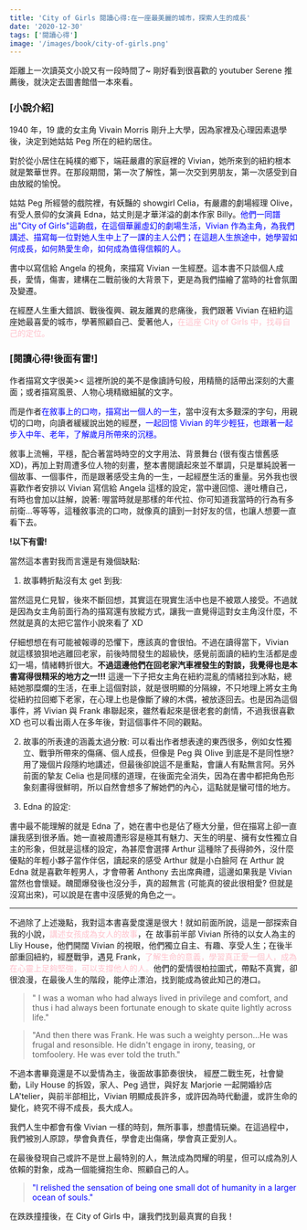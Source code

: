 ```yaml
---
title: 'City of Girls 閱讀心得:在一座最美麗的城市，探索人生的成長'
date: '2020-12-30'
tags: ['閱讀心得']
image: '/images/book/city-of-girls.png'
---
```


距離上一次讀英文小說又有一段時間了~ 剛好看到很喜歡的 youtuber Serene 推薦後，就決定去圖書館借一本來看。

### [小說介紹]

1940 年，19 歲的女主角 Vivain Morris 剛升上大學，因為家裡及心理因素退學後，決定到她姑姑 Peg 所在的紐約居住。

對於從小居住在純樸的鄉下，端莊嚴肅的家庭裡的 Vivian，她所來到的紐約根本就是繁華世界。在那段期間，第一次了解性，第一次交到男朋友，第一次感受到自由放縱的愉悅。

姑姑 Peg 所經營的戲院裡，有妖豔的 showgirl Celia，有嚴肅的劇場經理 Olive，有受人景仰的女演員 Edna，姑丈則是才華洋溢的劇本作家 Billy。<font color='blue'>他們一同譜出"City of Girls"這齣戲，在這個華麗虛幻的劇場生活，Vivian 作為主角，為我們講述、描寫每一位對她人生中上了一課的主人公們；在這趟人生旅途中，她學習如何成長，如何熱愛生命，如何成為值得信賴的人。</font>

書中以寫信給 Angela 的視角，來描寫 Vivian 一生經歷。這本書不只談個人成長，愛情，傷害，建構在二戰前後的大背景下，更是為我們描繪了當時的社會氛圍及變遷。

在經歷人生重大錯誤、戰後復興、親友離異的悲痛後，我們跟著 Vivian 在紐約這座她最喜愛的城市，學著照顧自己、愛著他人，<font color='pink'>在這座 City of Girls 中，找尋自己的定位。</font>

### [閱讀心得!後面有雷!]

作者描寫文字很美>< 這裡所說的美不是像讀詩句般，用精簡的話帶出深刻的大畫面；或者描寫風景、人物心境精緻細膩的文字。

而是作者<font color='blue'>在敘事上的口吻，描寫出一個人的一生</font>，當中沒有太多艱深的字句，用親切的口吻，向讀者緩緩說出她的經歷，<font color='blue'>一起回憶 Vivian 的年少輕狂，也跟著一起步入中年、老年，了解歲月所帶來的沉穩。</font>

敘事上流暢，平穩，配合著當時時空的文字用法、背景舞台 (很有復古懷舊感 XD)，再加上對周遭多位人物的刻畫，整本書閱讀起來並不單調，只是單純說著一個故事、一個事件，而是跟著感受主角的一生，一起經歷生活的重量。另外我也很喜歡作者安排以 Vivian 寫信給 Angela 這樣的設定，當中邊回憶、邊吐槽自己，有時也會加以註解，說著: 喔當時就是那樣的年代拉、你可知道我當時的行為有多前衛...等等等，這種敘事流的口吻，就像真的讀到一封好友的信，也讓人想要一直看下去。

**!以下有雷!**

當然這本書對我而言還是有幾個缺點:

1. 故事轉折點沒有太 get 到我:

當然這見仁見智，後來不斷回想，其實這在現實生活中也是不被眾人接受。不過就是因為女主角前面行為的描寫還有放縱方式，讓我一直覺得這對女主角沒什麼，不然就是真的太把它當作小說來看了 XD

仔細想想在有可能被報導的恐懼下，應該真的會很怕。不過在讀得當下，Vivian 就這樣狼狽地逃離回老家，前後時間發生的超級快，感覺前面讀的紐約生活都是虛幻一場，情緒轉折很大。**不過這邊他們在回老家汽車裡發生的對談，我覺得也是本書寫得很精采的地方之一!!!** 這邊一下子把女主角在紐約混亂的情緒拉到冰點，總結她那糜爛的生活，<font colot='blue'>在車上這個對談，就是很明顯的分隔線，不只地理上將女主角從紐約拉回鄉下老家，在心理上也是像斷了線的木偶，被放逐回去。也是因為這個事件，將 Vivian 與 Frank 串聯起來</font>，雖然看起來是很老套的劇情，不過我很喜歡 XD 也可以看出兩人在多年後，對這個事件不同的觀點。

2. 故事的所表達的涵義太過分散:
   可以看出作者想表達的東西很多，例如女性獨立、戰爭所帶來的傷痛、個人成長，但像是 Peg 與 Olive 到底是不是同性戀? 用了幾個片段隱約地講述，但最後卻說這不是重點，會讓人有點無言阿。另外前面的摯友 Celia 也是同樣的道理，在後面完全消失，因為在書中都把角色形象刻畫得很鮮明，所以自然會想多了解她們的內心，這點就是蠻可惜的地方。

3. Edna 的設定:

書中最不能理解的就是 Edna 了，她在書中也是佔了極大分量，但在描寫上卻一直讓我感到很矛盾。她一直被周遭形容是極其有魅力、天生的明星、擁有女性獨立自主的形象，但就是這樣的設定，為甚麼會選擇 Arthur 這種除了長得帥外，沒什麼優點的年輕小夥子當作伴侶，讀起來的感受 Arthur 就是小白臉阿 在 Arthur 說 Edna 就是喜歡年輕男人，才會帶著 Anthony 去出席典禮，這邊如果我是 Vivian 當然也會懷疑。醜聞爆發後也沒分手，真的超無言 (可能真的彼此很相愛? 但就是沒寫出來)，可以說是在書中沒感覺的角色之一。

---

不過除了上述幾點，我對這本書喜愛度還是很大！就如前面所說，這是一部探索自我的小說，<font color='pink'>講述女孩成為女人的故事</font>，在 故事前半部 Vivian 所待的以女人為主的 Lliy House，他們開闊 Vivian 的視眼，他們獨立自主、有趣、享受人生；在後半部重回紐約，經歷戰爭，遇見 Frank，<font color='pink'>了解生命的意義，學習真正愛一個人，成為在心靈上足夠堅強，可以支撐他人的人。</font>他們的愛情很柏拉圖式，帶點不真實，卻很浪漫，在最後人生的階段，能停止漂泊，找到能成為彼此知己的港口。

> " I was a woman who had always lived in privilege and comfort, and thus i had always been fortunate enough to skate quite lightly across life."

> "And then there was Frank. He was such a weighty person...He was frugal and resonsible. He didn't engage in irony, teasing, or tomfoolery. He was ever told the truth."

不過本書畢竟還是不以愛情為主，後面故事節奏很快， 經歷二戰生死，社會變動，Lily House 的拆毀，家人、Peg 過世，與好友 Marjorie 一起開婚紗店 LA'telier，與前半部相比，Vivian 明顯成長許多，或許因為時代動盪，或許生命的變化，終究不得不成長，長大成人。

我們人生中都會有像 Vivian 一樣的時刻，無所事事，想盡情玩樂。在這過程中，我們被別人原諒，學會負責任，學會走出傷痛，學會真正愛別人。

在最後發現自己或許不是世上最特別的人，無法成為閃耀的明星，但可以成為別人依賴的對象，成為一個能擁抱生命、照顧自己的人。

> <font color='blue'>"I relished the sensation of being one small dot of humanity in a larger ocean of souls."</font>

在跌跌撞撞後，在 City of Girls 中，讓我們找到最真實的自我！
